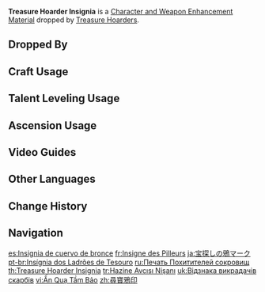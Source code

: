 {{Item Infobox
|id           = 112035
|image        = Item Treasure Hoarders Insignia.png
|type         = Character and Weapon Enhancement Materials
|group        = Treasure Hoarder Materials
|group2       = General Enemy Drops
|invCategory  = Character Development Items
|quality      = 1
|description  = A signet that proudly represents its owner's position as a member of the Treasure Hoarders. The pursuit of treasure knows no bounds. That said... is being a thief something to be proud of?
|source1      = Dropped by [[Treasure Hoarders/Enemies|Treasure Hoarders]]
|source2      = Purchased from [[Paimon's Bargains]]
}}
'''Treasure Hoarder Insignia''' is a [[Character and Weapon Enhancement Material]] dropped by [[Treasure Hoarders/Enemies|Treasure Hoarders]].

==Dropped By==
{{Dropped By}}

==Craft Usage==
{{Craft Usage}}

==Talent Leveling Usage==
{{Talent Leveling Usage}}

==Ascension Usage==
{{Ascension Usage}}

==Video Guides==
{{EVT
|video1   = 5TNBrBgWGGQ
|caption1 = Fast Farming in 5 Minutes (120 Total)
}}

==Other Languages==
{{Other Languages
|en      = Treasure Hoarder Insignia
|zhs     = 寻宝鸦印
|zhs_rm  = Xúnbǎo Yā Yìn
|zht     = 尋寶鴉印
|zht_rm  = Xúnbǎo Yā Yìn
|zh_tl   = Treasure-Seeking Raven Insignia
|ja      = 宝探しの鴉マーク
|ja_rm   = Takara-sagashi no Karasu Maaku
|ja_tl   = Treasure-Seeking Raven Mark
|ko      = 보물찾기 까마귀 휘장
|ko_tl   = Treasure-Seeking Crow Insignia
|es      = Insignia de cuervo de bronce
|es_tl   = Bronze Raven Insignia
|fr      = Insigne des Pilleurs
|fr_tl   = {{tt|Hoarder|Looter}}'s Insignia
|ru      = Печать Похитителей сокровищ
|ru_tl   = Treasure Hoarders Insignia
|th      = Treasure Hoarders Insignia
|vi      = Ấn Quạ Tầm Bảo
|vi_tl   = 
|de      = Krähenwappen der Schatzsuche
|de_tl   = Crow Crest of the Treasure Hunt
|id      = Treasure Hoarder Insignia
|pt      = Insígnia dos Ladrões de Tesouro
|pt_tl   = 
|tr      = Hazine Avcısı Nişanı
|tr_tl   = Treasure Hunter Insignia
|it      = Emblema del Cacciatore di tesori
|it_tl   = 
}}

==Change History==
{{Change History|1.0}}

==Navigation==
{{Development Item Navbox|Character and Weapon Enhancement Materials}}

[[es:Insignia de cuervo de bronce]]
[[fr:Insigne des Pilleurs]]
[[ja:宝探しの鴉マーク]]
[[pt-br:Insígnia dos Ladrões de Tesouro]]
[[ru:Печать Похитителей сокровищ]]
[[th:Treasure Hoarder Insignia]]
[[tr:Hazine Avcısı Nişanı]]
[[uk:Відзнака викрадачів скарбів]]
[[vi:Ấn Quạ Tầm Bảo]]
[[zh:尋寶鴉印]]